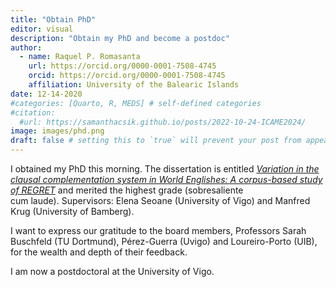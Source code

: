 ```yaml
---
title: "Obtain PhD"
editor: visual
description: "Obtain my PhD and become a postdoc"
author:
  - name: Raquel P. Romasanta
    url: https://orcid.org/0000-0001-7508-4745
    orcid: https://orcid.org/0000-0001-7508-4745
    affiliation: University of the Balearic Islands
date: 12-14-2020
#categories: [Quarto, R, MEDS] # self-defined categories
#citation: 
  #url: https://samanthacsik.github.io/posts/2022-10-24-ICAME2024/ 
image: images/phd.png
draft: false # setting this to `true` will prevent your post from appearing on your listing page until you're ready!
---
```


I obtained my PhD this morning. The dissertation is entitled [*Variation in the clausal complementation system in World Englishes: A corpus-based study of REGRET*](https://www.investigo.biblioteca.uvigo.es/xmlui/handle/11093/1688?show=full){target="_blank"} and merited the highest grade (sobresaliente cum laude). Supervisors: Elena Seoane (University of Vigo) and Manfred Krug (University of Bamberg).

I want to express our gratitude to the board members, Professors Sarah Buschfeld (TU Dortmund), Pérez-Guerra (Uvigo) and Loureiro-Porto (UIB), for the wealth and depth of their feedback.

I am now a postdoctoral at the University of Vigo.
